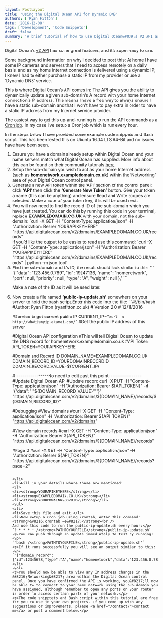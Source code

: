 ```yaml
---
layout: PostLayout
title: 'Using the Digital Ocean API for Dynamic DNS'
authors: ['Ryan Fitton']
date: '2016-12-08'
tags: ['Development', 'Code Snippets']
draft: false
summary: 'A brief tutorial of how to use Digital Ocean&#039;s V2 API as a free Dynamic DNS service. Use a sub-domain to provide a static point for connecting into your home or business.'
---
```


<p>Digital Ocean&#8217;s <a href="https://developers.digitalocean.com/">v2 API</a> has some great features, and it&#8217;s super easy to use.</p>
<p>Some background information on why I decided to post this: At home I have some IP cameras and servers that I need to access remotely on a daily basis, and as my home internet connection is delivered using a dynamic IP; I knew I had to either purchase a static IP from my provider or use a &#8216;Dynamic DNS&#8217; service.</p>
<p>This is where Digital Ocean&#8217;s API comes in: The API gives you the ability to dynamically update a given sub-domain&#8217;s A record with your home Internet connection&#8217;s IP address. This means I have a free way to always ensure I have a static sub-domain and that I won&#8217;t have to pay extra in order to have a static IP address from my Internet service provider.</p>
<p>The easiest way to get this up-and-running is to run the API commands as a <a href="https://www.digitalocean.com/community/tutorials/how-to-use-cron-to-automate-tasks-on-a-vps">Cron job</a>. In my case I&#8217;ve setup a Cron job which is run every hour.</p>
<p>In the steps below I have provided some example code snippets and Bash script. This has been tested this on Ubuntu 16.04 LTS 64-Bit and no issues have have been seen.</p>
<ol>
<li>Ensure you have a domain already setup within Digital Ocean and your name servers match what Digital Ocean has supplied. More info about this can be found on their community tutorials <a href="https://www.digitalocean.com/community/tutorials/how-to-set-up-a-host-name-with-digitalocean">here</a>.</li>
<li>Setup the sub-domain you wish to act as your home Internet address (such as <strong>homenetwork.exampledomain.co.uk</strong>) within the &#8216;Networking&#8217; area of your Digital Ocean control panel.</li>
<li>Generate a new API token within the &#8216;API&#8217; section of the control panel: click <strong>&#8216;API&#8217;</strong> then click the <strong>&#8216;Generate New Token&#8217;</strong> button. Give your token a name (this can be anything) and ensure Read and Write scopes are selected. Make a note of your token key, this will be used next.</li>
<li>You will now need to find the record ID of the sub-domain which you have just created. You can do this by running this code in your terminal, replace <strong>EXAMPLEDOMAIN.CO.UK</strong> with your domain, not the sub-domain:
`curl -X GET -H "Content-Type: application/json" -H "Authorization: Bearer YOURAPIKEYHERE" "https://api.digitalocean.com/v2/domains/EXAMPLEDOMAIN.CO.UK/records"`
<br>If you&#8217;d like the output to be easier to read use this command:
`curl -X GET -H "Content-Type: application/json" -H "Authorization: Bearer YOURAPIKEYHERE" "https://api.digitalocean.com/v2/domains/EXAMPLEDOMAIN.CO.UK/records" | python -m json.tool`
</li>
<li>Find the sub-domain and it&#8217;s ID, the result should look similar to this:
```
'{
"data": "123.456.0.789",
"id": 19247136,
"name": "homenetwork",
"port": null,
"priority": null,
"type": "A",
"weight": null
},'
```
<p>Make a note of the ID as it will be used later.</li>
<li>Now create a file named <strong>&#8216;public-ip-update.sh&#8217;</strong> somewhere on your server to hold the bash script.Enter this code into the file:
```#!/bin/bash
#Author: Ryan Fitton (ryanfitton.co.uk)
# Version 2.0
# 12/11/2016

#Service to get current public IP
CURRENT_IP="`curl -s http://whatismyip.akamai.com/`" #Get the public IP address of this server

#Digital Ocean API configuration
#This will tell Digital Ocean to update the DNS record for homenetwork.exampledomain.co.uk
#API Token
API_TOKEN=YOURAPIKEYHERE

#Domain and Record ID
DOMAIN_NAME=EXAMPLEDOMAIN.CO.UK
DOMAIN_RECORD_ID=YOURDOMAINRECORDID
DOMAIN_RECORD_VALUE=${CURRENT_IP}

#-----------------No need to edit past this point-----------------
#Update Digital Ocean API
#Update record
curl -X PUT -H "Content-Type: application/json" -H "Authorization: Bearer ${API_TOKEN}" -d '{"data":"'"${DOMAIN_RECORD_VALUE}"'"}' "https://api.digitalocean.com/v2/domains/${DOMAIN_NAME}/records/${DOMAIN_RECORD_ID}"

#Debugging
#View domains
#curl -X GET -H "Content-Type: application/json" -H "Authorization: Bearer ${API_TOKEN}" "https://api.digitalocean.com/v2/domains"

#View domain records
#curl -X GET -H "Content-Type: application/json" -H "Authorization: Bearer ${API_TOKEN}" "https://api.digitalocean.com/v2/domains/${DOMAIN_NAME}/records"

#Page 2
#curl -X GET -H "Content-Type: application/json" -H "Authorization: Bearer ${API_TOKEN}" "https://api.digitalocean.com/v2/domains/${DOMAIN_NAME}/records?page=2"
```

</li>
<li>Fill in your details where these are mentioned:
<ul>
<li><strong>YOURAPIKEYHERE</strong></li>
<li><strong>EXAMPLEDOMAIN.CO.UK</strong></li>
<li><strong>YOURDOMAINRECORDID</strong></li>
</ul>
</li>
<li>Save this file and exit.</li>
<li>Now setup a Cron job using crontab, enter this command: <strong>&#8216;crontab –e&#8217;</strong><br />
And use this code to run the public-ip-update.sh every hour:</p>
`0 * * * * /<strong>PATHTOYOURFILE</strong>/public-ip-update.sh`
<p>You can push through an update immediately to test by running:</p>
`'bash /<strong>PATHTOYOURFILE</strong>/public-ip-update.sh'`
<p>If it runs successfully you will see an output similar to this:</p>
`'{"domain_record":{"id":12345678,"type":"A","name":"homenetwork","data":"123.456.0.789","priority":null,"port":null,"weight":null}}'`
</li>
</ol>
<p>You should now be able to view any IP address changes in the &#8216;Networking&#8217; area within the Digital Ocean control panel. Once you have confirmed the API is working, you&#8217;ll now be able to to connect to your home network using the sub-domain you have assigned, although remember to open any ports on your router in order to access certain parts of your network.</p>
<p>The code snipptets and Bash script within this tutorial are free for you to use in your own projects. If you come up with any suggestions or improvements, please <a href="/contact/">contact me</a> or post a comment below.</p>
